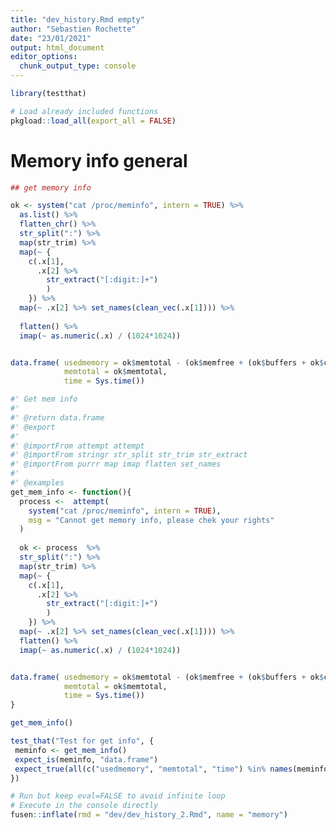 ```yaml
---
title: "dev_history.Rmd empty"
author: "Sebastien Rochette"
date: "23/01/2021"
output: html_document
editor_options: 
  chunk_output_type: console
---
```


```r
library(testthat)
```

```r
# Load already included functions
pkgload::load_all(export_all = FALSE)
```

# Memory info general

```r

## get memory info

ok <- system("cat /proc/meminfo", intern = TRUE) %>% 
  as.list() %>% 
  flatten_chr() %>% 
  str_split(":") %>% 
  map(str_trim) %>% 
  map(~ {
    c(.x[1],  
      .x[2] %>%
        str_extract("[:digit:]+")
        )
    }) %>% 
  map(~ .x[2] %>% set_names(clean_vec(.x[1]))) %>% 
  
  flatten() %>% 
  imap(~ as.numeric(.x) / (1024*1024))


data.frame( usedmemory = ok$memtotal - (ok$memfree + (ok$buffers + ok$cached +ok$sreclaimable - ok$shmem)),
            memtotal = ok$memtotal,
            time = Sys.time())

```


```r
#' Get mem info
#'
#' @return data.frame 
#' @export
#'
#' @importFrom attempt attempt
#' @importFrom stringr str_split str_trim str_extract
#' @importFrom purrr map imap flatten set_names
#'
#' @examples
get_mem_info <- function(){
  process <-  attempt(
    system("cat /proc/meminfo", intern = TRUE), 
    msg = "Cannot get memory info, please chek your rights"
  )
  
  ok <- process  %>% 
  str_split(":") %>% 
  map(str_trim) %>% 
  map(~ {
    c(.x[1],  
      .x[2] %>%
        str_extract("[:digit:]+")
        )
    }) %>% 
  map(~ .x[2] %>% set_names(clean_vec(.x[1]))) %>% 
  flatten() %>% 
  imap(~ as.numeric(.x) / (1024*1024))


data.frame( usedmemory = ok$memtotal - (ok$memfree + (ok$buffers + ok$cached +ok$sreclaimable - ok$shmem)),
            memtotal = ok$memtotal,
            time = Sys.time())
}
```

```r
get_mem_info()
```

```r
test_that("Test for get info", {
 meminfo <- get_mem_info()
 expect_is(meminfo, "data.frame")
 expect_true(all(c("usedmemory", "memtotal", "time") %in% names(meminfo)))
})
```


```r
# Run but keep eval=FALSE to avoid infinite loop
# Execute in the console directly
fusen::inflate(rmd = "dev/dev_history_2.Rmd", name = "memory")
```

<!-- # Inflate your package -->

<!-- You're one inflate from paper to box. -->
<!-- Build your package from this very Rmd using `fusen::inflate()` -->

<!-- - Verify your `"DESCRIPTION"` file has been updated -->
<!-- - Verify your function is in `"R/"` directory -->
<!-- - Verify your test is in `"tests/testthat/"` directory -->
<!-- - Verify this Rmd appears in `"vignettes/"` directory -->
